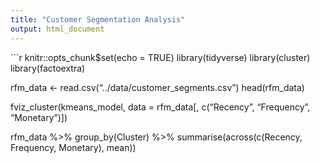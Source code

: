 ```yaml
---
title: "Customer Segmentation Analysis"
output: html_document
---
```


```r
knitr::opts_chunk$set(echo = TRUE)
library(tidyverse)
library(cluster)
library(factoextra)


rfm_data <- read.csv("../data/customer_segments.csv")
head(rfm_data)

fviz_cluster(kmeans_model, data = rfm_data[, c("Recency", "Frequency", "Monetary")])

rfm_data %>%
  group_by(Cluster) %>%
  summarise(across(c(Recency, Frequency, Monetary), mean))

